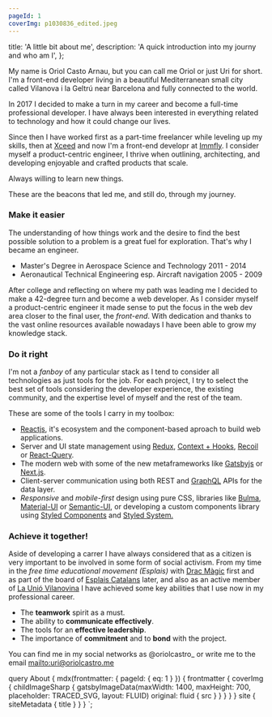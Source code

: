 ```yaml
---
pageId: 1
coverImg: p1030836_edited.jpeg
---
```


  title: 'A little bit about me',
  description: 'A quick introduction into my journy and who am I',
};


My name is Oriol Casto Arnau, but you can call me Oriol or just Uri for short. I'm a front-end developer living in a beautiful Mediterranean small city called Vilanova i la Geltrú near Barcelona and fully connected to the world.

In 2017 I decided to make a turn in my career and become a full-time professional developer. I have always been interested in everything related to technology and how it could change our lives.

Since then I have worked first as a part-time freelancer while leveling up my skills, then at [Xceed](https://xceed.me/) and now I'm a front-end developr at [Immfly](https://immfly.com/). I consider myself a product-centric engineer, I thrive when outlining, architecting, and developing enjoyable and crafted products that scale.

Always willing to learn new things.

These are the beacons that led me, and still do, through my journey.

### Make it easier

The understanding of how things work and the desire to find the best possible solution to a problem is a great fuel for exploration. That's why I became an engineer.

- Master's Degree in Aerospace Science and Technology 2011 - 2014
- Aeronautical Technical Engineering esp. Aircraft navigation 2005 - 2009

After college and reflecting on where my path was leading me I decided to make a 42-degree turn and become a web developer. As I consider myself a product-centric engineer it made sense to put the focus in the web dev area closer to the final user, the _front-end_. With dedication and thanks to the vast online resources available nowadays I have been able to grow my knowledge stack.

### Do it right

I'm not a _fanboy_ of any particular stack as I tend to consider all technologies as just tools for the job. For each project, I try to select the best set of tools considering the developer experience, the existing community, and the expertise level of myself and the rest of the team.

These are some of the tools I carry in my toolbox:

- [Reactjs](https://reactjs.org), it's ecosystem and the component-based aproach to build web applications.
- Server and UI state management using [Redux](https://redux.js.org/), [Context + Hooks](https://reactjs.org/docs/context.html), [Recoil](https://recoiljs.org/) or [React-Query](https://react-query.tanstack.com/).
- The modern web with some of the new metaframeworks like [Gatsbyjs](https://www.gatsbyjs.org/) or [Next.js](https://nextjs.org/).
- Client-server communication using both REST and [GraphQL](https://graphql.org/) APIs for the data layer.
- _Responsive_ and _mobile-first_ design using pure CSS, libraries like [Bulma](https://bulma.io/), [Material-UI](https://material-ui.com/) or [Semantic-UI](https://semantic-ui.com/), or developing a custom components library using [Styled Components](https://www.styled-components.com/) and [Styled System.](https://styled-system.com/)

### Achieve it together!

Aside of developing a carrer I have always considered that as a citizen is very important to be involved in some form of social activism.
From my time in the _free time educational movement (Esplais)_ with [Drac Màgic](http://dracmagic.org/) first and as part of the board of [Esplais Catalans](http://esplac.cat/) later, and also as an active member of [La Unió Vilanovina](http://www.launiovilanovina.cat/) I have achieved some key abilities that I use now in my professional career.

- The **teamwork** spirit as a must.
- The ability to **communicate effectively**.
- The tools for an **effective leadership**.
- The importance of **commitment** and to **bond** with the project.

You can find me in my social networks as @oriolcastro\_ or write me to the email <mailto:uri@oriolcastro.me>

<!-- At the moment I don't take freelancing projects in [OK! Studio](https://www.okstudio.tech/) as I'm working full time in [Xceed](https://xceed.me). -->

<CVButtons />

  query About {
    mdx(frontmatter: { pageId: { eq: 1 } }) {
      frontmatter {
        coverImg {
          childImageSharp {
            gatsbyImageData(maxWidth: 1400, maxHeight: 700, placeholder: TRACED_SVG, layout: FLUID)
            original: fluid {
              src
            }
          }
        }
      }
    }
    site {
      siteMetadata {
        title
      }
    }
  }
`;
